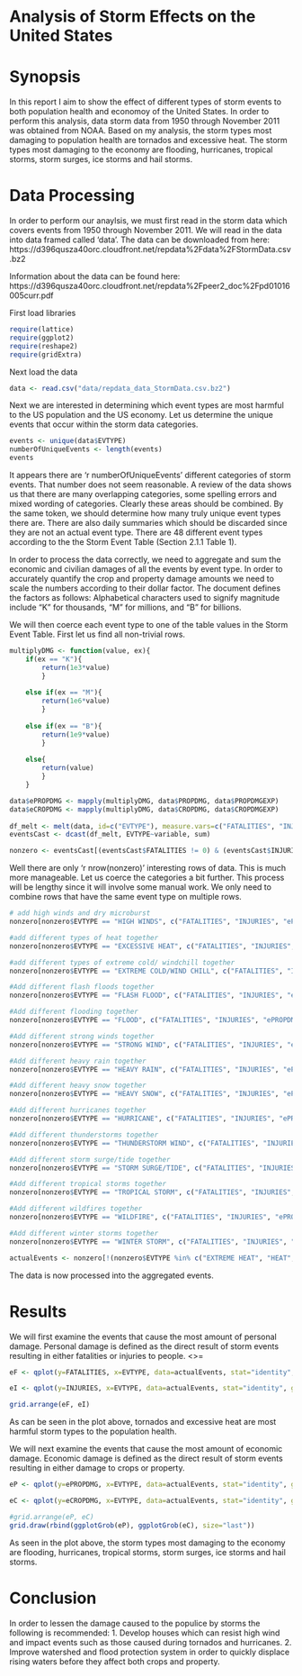 # Analysis of Storm Effects on the United States

# Synopsis
In this report I aim to show the effect of different types of storm events to both population health and economoy of the United States.  In order to perform this analysis, data storm data from 1950 through November 2011 was obtained from NOAA.  Based on my analysis, the storm types most damaging to population health are tornados and excessive heat.  The storm types most damaging to the economy are flooding, hurricanes, tropical storms, storm surges, ice storms and hail storms.

# Data Processing
In order to perform our anaylsis, we must first read in the storm data which covers events from 1950 through November 2011.  We will read in the data into data framed called 'data'. The data can be downloaded from here:  https://d396qusza40orc.cloudfront.net/repdata%2Fdata%2FStormData.csv.bz2   

Information about the data can be found here:  
https://d396qusza40orc.cloudfront.net/repdata%2Fpeer2_doc%2Fpd01016005curr.pdf  

First load libraries
```r
require(lattice)
require(ggplot2)
require(reshape2)
require(gridExtra)
```

Next load the data
```r
data <- read.csv("data/repdata_data_StormData.csv.bz2")

```

Next we are interested in determining which event types are most harmful to the US population and the US economy.  Let us determine the unique events that occur within the storm data categories.

```r
events <- unique(data$EVTYPE)
numberOfUniqueEvents <- length(events)
events
```

  It appears there are 'r numberOfUniqueEvents' different categories of storm events.  That number does not seem reasonable.  A review of the data shows us that there are many overlapping categories, some spelling errors and mixed wording of categories.  Clearly these areas should be combined.  By the same token, we should determine how many truly unique event types there are.  There are also daily summaries which should be discarded since they are not an actual event type.  There are 48 different event types according to the the Storm Event Table (Section 2.1.1 Table 1).  

  In order to process the data correctly, we need to aggregate and sum the economic and civilian damages of all the events by event type. In order to accurately quantify the crop and property damage amounts we need to scale the numbers according to their dollar factor.  The document defines the factors as follows:
  Alphabetical characters used to signify magnitude include “K” for thousands, “M” for millions, and “B” for billions.    

  We will then coerce each event type to one of the table values in the Storm Event Table.  First let us find all non-trivial rows.

```r
multiplyDMG <- function(value, ex){
    if(ex == "K"){
        return(1e3*value)
        }
    
    else if(ex == "M"){
        return(1e6*value)
        } 
    
    else if(ex == "B"){
        return(1e9*value)
        } 
    
    else{
        return(value)
        }
    }

data$ePROPDMG <- mapply(multiplyDMG, data$PROPDMG, data$PROPDMGEXP)
data$eCROPDMG <- mapply(multiplyDMG, data$CROPDMG, data$CROPDMGEXP)
    
df_melt <- melt(data, id=c("EVTYPE"), measure.vars=c("FATALITIES", "INJURIES", "ePROPDMG", "eCROPDMG"))
eventsCast <- dcast(df_melt, EVTYPE~variable, sum)

nonzero <- eventsCast[(eventsCast$FATALITIES != 0) & (eventsCast$INJURIES != 0) & (eventsCast$ePROPDMG != 0) & (eventsCast$eCROPDMG != 0),]


```
Well there are only 'r nrow(nonzero)' interesting rows of data.  This is much more manageable.  Let us coerce the categories a bit further.  This process will be lengthy since it will involve some manual work.  We only need to combine rows that have the same event type on multiple rows.

```r
# add high winds and dry microburst
nonzero[nonzero$EVTYPE == "HIGH WINDS", c("FATALITIES", "INJURIES", "ePROPDMG", "eCROPDMG")] <- lapply(nonzero[nonzero$EVTYPE %in% c("HIGH WINDS", "HIGH WIND", "DRY MICROBURST"),c("FATALITIES", "INJURIES", "ePROPDMG", "eCROPDMG")], sum)

#add different types of heat together
nonzero[nonzero$EVTYPE == "EXCESSIVE HEAT", c("FATALITIES", "INJURIES", "ePROPDMG", "eCROPDMG")] <- lapply(nonzero[nonzero$EVTYPE %in% c("EXCESSIVE HEAT", "EXTREME HEAT", "HEAT", "HEAT WAVE"),c("FATALITIES", "INJURIES", "ePROPDMG", "eCROPDMG")], sum)

#add different types of extreme cold/ windchill together
nonzero[nonzero$EVTYPE == "EXTREME COLD/WIND CHILL", c("FATALITIES", "INJURIES", "ePROPDMG", "eCROPDMG")] <- lapply(nonzero[nonzero$EVTYPE %in% c("EXTREME COLD/WIND CHILL", "EXTREME COLD", "EXTREME WINDCHILL"),c("FATALITIES", "INJURIES", "ePROPDMG", "eCROPDMG")], sum)

#Add different flash floods together
nonzero[nonzero$EVTYPE == "FLASH FLOOD", c("FATALITIES", "INJURIES", "ePROPDMG", "eCROPDMG")] <- lapply(nonzero[nonzero$EVTYPE %in% c("FLASH FLOOD", "FLASH FLOODING", "FLOOD/FLASH FLOOD"),c("FATALITIES", "INJURIES", "ePROPDMG", "eCROPDMG")], sum)

#Add different flooding together
nonzero[nonzero$EVTYPE == "FLOOD", c("FATALITIES", "INJURIES", "ePROPDMG", "eCROPDMG")] <- lapply(nonzero[nonzero$EVTYPE %in% c("FLOOD", "FLOODING", "RIVER FLOOD"),c("FATALITIES", "INJURIES", "ePROPDMG", "eCROPDMG")], sum)

#Add different strong winds together
nonzero[nonzero$EVTYPE == "STRONG WIND", c("FATALITIES", "INJURIES", "ePROPDMG", "eCROPDMG")] <- lapply(nonzero[nonzero$EVTYPE %in% c("STRONG WIND", "STRONG WINDS", "GUSTY WINDS", "GUSTY WIND", "WIND", "WINDS"),c("FATALITIES", "INJURIES", "ePROPDMG", "eCROPDMG")], sum)

#Add different heavy rain together
nonzero[nonzero$EVTYPE == "HEAVY RAIN", c("FATALITIES", "INJURIES", "ePROPDMG", "eCROPDMG")] <- lapply(nonzero[nonzero$EVTYPE %in% c("HEAVY RAIN", "URBAN/SML STREAM FLD"),c("FATALITIES", "INJURIES", "ePROPDMG", "eCROPDMG")], sum)

#Add different heavy snow together
nonzero[nonzero$EVTYPE == "HEAVY SNOW", c("FATALITIES", "INJURIES", "ePROPDMG", "eCROPDMG")] <- lapply(nonzero[nonzero$EVTYPE %in% c("HEAVY SNOW", "SNOW"),c("FATALITIES", "INJURIES", "ePROPDMG", "eCROPDMG")], sum)

#Add different hurricanes together
nonzero[nonzero$EVTYPE == "HURRICANE", c("FATALITIES", "INJURIES", "ePROPDMG", "eCROPDMG")] <- lapply(nonzero[nonzero$EVTYPE %in% c("HURRICANE", "HURRICANE ERIN", "HURRICANE OPAL", "HURRICANE/TYPHOON"),c("FATALITIES", "INJURIES", "ePROPDMG", "eCROPDMG")], sum)

#Add different thunderstorms together
nonzero[nonzero$EVTYPE == "THUNDERSTORM WIND", c("FATALITIES", "INJURIES", "ePROPDMG", "eCROPDMG")] <- lapply(nonzero[nonzero$EVTYPE %in% c("THUNDERSTORM WIND", "THUNDERSTORM WINDS", "THUNDERSTORM", "TSTM WIND", "TSTM WIND/HAIL"),c("FATALITIES", "INJURIES", "ePROPDMG", "eCROPDMG")], sum)

#Add different storm surge/tide together
nonzero[nonzero$EVTYPE == "STORM SURGE/TIDE", c("FATALITIES", "INJURIES", "ePROPDMG", "eCROPDMG")] <- lapply(nonzero[nonzero$EVTYPE %in% c("STORM SURGE/TIDE", "STORM SURGE"),c("FATALITIES", "INJURIES", "ePROPDMG", "eCROPDMG")], sum)

#Add different tropical storms together
nonzero[nonzero$EVTYPE == "TROPICAL STORM", c("FATALITIES", "INJURIES", "ePROPDMG", "eCROPDMG")] <- lapply(nonzero[nonzero$EVTYPE %in% c("TROPICAL STORM", "TROPICAL STORM/GORDON"),c("FATALITIES", "INJURIES", "ePROPDMG", "eCROPDMG")], sum)

#Add different wildfires together
nonzero[nonzero$EVTYPE == "WILDFIRE", c("FATALITIES", "INJURIES", "ePROPDMG", "eCROPDMG")] <- lapply(nonzero[nonzero$EVTYPE %in% c("WILDFIRE", "WILD/FOREST FIRE"),c("FATALITIES", "INJURIES", "ePROPDMG", "eCROPDMG")], sum)

#Add different winter storms together
nonzero[nonzero$EVTYPE == "WINTER STORM", c("FATALITIES", "INJURIES", "ePROPDMG", "eCROPDMG")] <- lapply(nonzero[nonzero$EVTYPE %in% c("WINTER STORM", "WINTER STORMS", "WINTER STORM HIGH WINDS"),c("FATALITIES", "INJURIES", "ePROPDMG", "eCROPDMG")], sum)

actualEvents <- nonzero[!(nonzero$EVTYPE %in% c("EXTREME HEAT", "HEAT", "HEAT WAVE", "EXTREME COLD", "EXTREME WINDCHILL", "HIGH WIND", "DRY MICROBURST","FLASH FLOODING", "FLOOD/FLASH FLOOD","FLOODING", "RIVER FLOOD", "STRONG WINDS", "GUSTY WINDS", "GUSTY WIND", "WIND", "WINDS", "URBAN/SML STREAM FLD", "SNOW", "HURRICANE ERIN", "HURRICANE OPAL", "HURRICANE/TYPHOON","THUNDERSTORM WINDS", "THUNDERSTORM", "TSTM WIND", "TSTM WIND/HAIL", "STORM SURGE", "TROPICAL STORM/GORDON","WILD/FOREST FIRE", "WINTER STORMS", "WINTER STORM HIGH WINDS")),]


```

The data is now processed into the aggregated events.


# Results
We will first examine the events that cause the most amount of personal damage.  Personal damage is defined as the direct result of storm events resulting in either fatalities or injuries to people.
<<plot1>>=
```r
eF <- qplot(y=FATALITIES, x=EVTYPE, data=actualEvents, stat="identity", geom="bar", position="dodge", xlab = "") + theme(axis.text.x = element_text(angle=-60, hjust=0)) + geom_text(aes(x=EVTYPE, y=FATALITIES, label=FATALITIES, vjust=-0.2)) + ggtitle("Personal Damage Caused by Storm Events") + theme(plot.title = element_text(lineheight=1, face="bold"))

eI <- qplot(y=INJURIES, x=EVTYPE, data=actualEvents, stat="identity", geom="bar", position="dodge", xlab="Event Type") + theme(axis.text.x = element_text(angle=-60, hjust=0)) + geom_text(aes(x=EVTYPE, y=INJURIES, label=INJURIES, vjust=-0.2))

grid.arrange(eF, eI)
```
  
  As can be seen in the plot above, tornados and excessive heat are most harmful storm types to the population health.
  
  We will next examine the events that cause the most amount of economic damage.  Economic damage is defined as the direct result of storm events resulting in either damage to crops or property.

```r

eP <- qplot(y=ePROPDMG, x=EVTYPE, data=actualEvents, stat="identity", geom="bar", position="dodge", xlab = "", ylab = "Property Damage ($)") + theme(axis.text.x = element_text(angle=-60, hjust=0)) + geom_text(aes(x=EVTYPE, y=ePROPDMG, label=ePROPDMG, vjust=-0.2)) + ggtitle("Economic Damage Caused by Storm Events") + theme(plot.title = element_text(lineheight=1, face="bold"))

eC <- qplot(y=eCROPDMG, x=EVTYPE, data=actualEvents, stat="identity", geom="bar", position="dodge", xlab="Event Type", ylab="Crop Damage ($)") + theme(axis.text.x = element_text(angle=-60, hjust=0)) + geom_text(aes(x=EVTYPE, y=eCROPDMG, label=eCROPDMG, vjust=-0.2))

#grid.arrange(eP, eC)
grid.draw(rbind(ggplotGrob(eP), ggplotGrob(eC), size="last"))

```
As seen in the plot above, the storm types most damaging to the economy are flooding, hurricanes, tropical storms, storm surges, ice storms and hail storms.

# Conclusion
In order to lessen the damage caused to the populice by storms the following is recommended:
 1.  Develop houses which can resist high wind and impact events such as those caused during tornados and hurricanes. 
 2.  Improve watershed and flood protection system in order to quickly displace rising waters before they affect both crops and property.